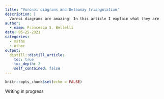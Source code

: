 ```yaml
---
title: "Voronoi diagrams and Delaunay triangulation"
description: |
  Vornoi diagrams are amazing! In this article I explain what they are and discuss some analogies and applicications.
author:
  - name: Francesco S. Bellelli
date: 05-25-2021
categories: 
  - maths
  - other
output:
  distill::distill_article:
    toc: true
    toc_depth: 2
    self_contained: false
---
```



```r
knitr::opts_chunk$set(echo = FALSE)
```


Writing in progress



